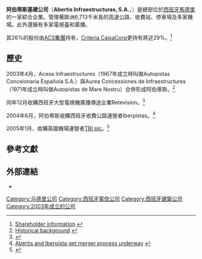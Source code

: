 {{Infobox company|
name   = Abertis Infraestructuras, S.A. |
logo   = [[Image:Abertis.svg|190px]]|
type   = [[S.A._(公司)|Sociedad Anónima]] ({{BMAD|ES0111845014|ABE}})|
foundation     = 2003年4月|
location       = [[西班牙|西班牙]]，[[馬德里|馬德里]]|
key_people     = Salvador Alemany <small>（董事長）</small>, Francisco Reynés <small>（CEO）</small>|
industry       =  [[綜合企業|綜合企業]] |
products       = [[收費站|收費站]]、[[機場|機場]]管理、[[電視臺|電視臺]]、[[後勤|後勤]]、[[電信|電信]]|
revenue        = €39.15億<small>（2011年）</small><ref name="AR2010">{{cite web|title=Annual Results 2011|url=http://www.abertis.com/memoria2011/en/index_lite.html|publisher=Abertis|accessdate=27 March 2012|archive-url=https://web.archive.org/web/20131224084301/http://www.abertis.com/memoria2011/en/index_lite.html|archive-date=2013-12-24|dead-url=yes}}</ref> |
operating_income = {{Increase}} €15.17億<small>（2011年）</small><ref name="AR2010" /> |
net_income     = {{Increase}} €7.20億<small>（2011年）</small><ref name="AR2010" /> |
assets         = {{Decrease}} €227.5億<small>（2011年末）</small><ref name="AR2010" /> |
equity         = {{Decrease}} €44.16億<small>（2011年末）</small><ref name="AR2010" /> |
num_employees  = 12,400 <small>（2010年平均）</small><ref name="AR2010" /> |
homepage       = [http://www.abertis.com/var/lang/en www.abertis.com] |
intl           = yes
}}
'''阿伯蒂斯基建公司'''（'''Abertis Infraestructuras, S.A.'''，{{IPA-es|aˈβertis imfɾaestɾukˈtuɾas}}）是總部位於[[西班牙|西班牙]][[馬德里|馬德里]]的一家綜合企業。管理著歐洲6,713千米長的高速公路、收費站、停車場及多家機場。此外還擁有多家電視臺和廣播。

其26%的股份由[[ACS集團|ACS集團]]持有，[[Criteria_CaixaCorp|Criteria CaixaCorp]]更持有將近29%。<ref>[http://www.abertis.com/en/ai/estruc_accio.php?menu_id=713 Shareholder information] {{webarchive|url=https://web.archive.org/web/20131224105215/http://www.abertis.com/en/ai/estruc_accio.php?menu_id=713 |date=2013-12-24 }}</ref>

== 歷史==
2003年4月，Acesa Infraestructures（1967年成立時叫做Autopistas Conceionaria Española S.A.）與Aurea Concessiones de Infraestructures（1971年成立時叫做Autopistas de Mare Nostru）合併形成阿伯蒂斯。<ref>[http://www.abertis.com/en/antecedents.php?menu_id=331 Historical background] {{webarchive|url=https://web.archive.org/web/20131224083923/http://www.abertis.com/en/antecedents.php?menu_id=331 |date=2013-12-24 }}</ref>

同年12月收購西班牙大型電視機廣播傳送企業Retevision。<ref>{{Cite web |url=http://www.gomezacebo-pombo.com/%5CAdministradorNoticias%5Cfotos%5C557.PDF |title=Administrator's Notice regarding Retevision |access-date=2013-12-23 |archive-date=2012-02-10 |archive-url=https://web.archive.org/web/20120210143750/http://www.gomezacebo-pombo.com/%5CAdministradorNoticias%5Cfotos%5C557.PDF |dead-url=yes }}</ref>

2004年6月，阿伯蒂斯收購西班牙收費公路運營者Iberpistas。<ref>[http://www.abertis.com/en/noticies.php?ln=1&noticia_id=419&ano=2004&mes=2&idioma=3 Abertis and Iberpista get merger process underway] {{webarchive|url=https://web.archive.org/web/20131224103327/http://www.abertis.com/en/noticies.php?ln=1&noticia_id=419&ano=2004&mes=2&idioma=3 |date=2013-12-24 }}</ref>

2005年1月，收購英國機場運營者[[TBI_plc|TBI plc]]。<ref>{{Cite web |url=http://www.dfnionline.com/article/TBI-agrees-Spanish-takeover-1063579.html |title=TBI agrees Spanish takeover |accessdate=2013-12-23 |archive-date=2013-09-07 |archive-url=https://web.archive.org/web/20130907153124/http://www.dfnionline.com/article/TBI-agrees-Spanish-takeover-1063579.html |dead-url=no }}</ref>

== 參考文獻==
{{Reflist}}

== 外部連結 ==

* {{Official website|http://www.abertis.com/var/lang/en}}

{{IBEX-35 companies}}
[[Category:马德里公司|Category:马德里公司]]
[[Category:西班牙電信公司|Category:西班牙電信公司]]
[[Category:西班牙建築公司|Category:西班牙建築公司]]
[[Category:2003年成立的公司|Category:2003年成立的公司]]